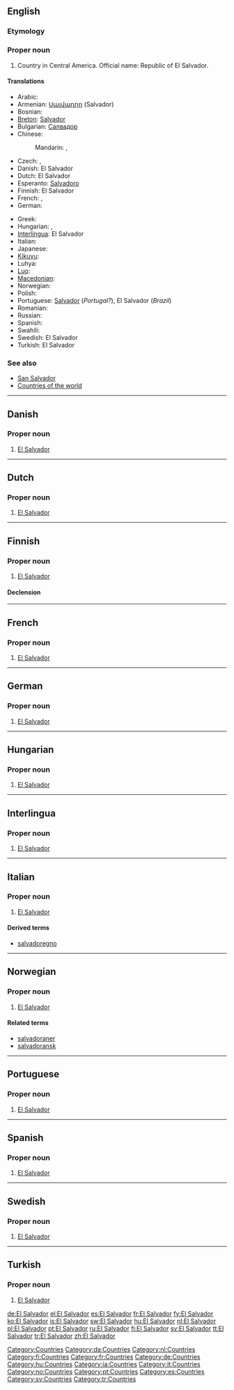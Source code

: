 {{wikipedia}}
==English==

===Etymology===
{{etyl|es}} {{term|salvador|El Salvador|The Saviour}}

===Proper noun===
{{en-proper noun|sg=[[El]] [[Salvador]]}}

# Country in Central America. Official name: Republic of El Salvador.

====Translations====
{{trans-top|country in Central America}}
* Arabic: {{t|ar|السلفادور|m|tr=al-salfaduur|sc=Arab}}
* Armenian: [[Սալվադոր]] (Salvador)
* Bosnian: {{t-|bs|Salvador|m}}
* [[Breton]]: [[Salvador]]
* Bulgarian: [[Салвадор]]
* Chinese:
*: Mandarin: {{t|cmn|薩爾瓦多|sc=Hani|xs=Mandarin}},  {{t|cmn|萨尔瓦多|tr=Sà'ěrwǎduō|sc=Hani|xs=Mandarin}}
* Czech: {{t-|cs|Salvádor|m}}, {{t-|cs|Salvador|m}}
* Danish: El Salvador
* Dutch: El Salvador
* Esperanto: [[Salvadoro]]
* Finnish: El Salvador
* French: {{t+|fr|Salvador|m}},  {{t+|fr|El Salvador|m}}
* German: {{t+|de|El Salvador|n}}
{{trans-mid}}
* Greek: {{t+|el|Ελ Σαλβαδόρ|n|tr=El Salvadór|sc=Grek}}
* Hungarian: {{t+|hu|El Salvador}}, {{t+|hu|Salvador}}
* [[Interlingua]]: El Salvador
* Italian: {{t-|it|El Salvador|m}}
* Japanese: {{t-|ja|エルサルバドル|tr=erusarubadoru|sc=Jpan}}
* [[Kikuyu]]: {{tø|ki|Elsavado}}
* Luhya: {{tø|luy|Elsavado}}
* [[Luo]]: {{tø|luo|Elsavado}}
* [[Macedonian]]: {{t|mk|Ел Салвадор|m|tr=El Sálvador|sc=Cyrl|xs=Macedonian}}
* Norwegian: {{t-|no|El Salvador}}
* Polish: {{t+|pl|Salwador}}
* Portuguese: [[Salvador]] (''Portugal?''), El Salvador (''Brazil'')
* Romanian: {{t-|ro|Salvador|n}}
* Russian: {{t+|ru|Сальвадор|m|tr=Sal'vadór|sc=Cyrl}}
* Spanish: {{t+|es|El Salvador|m}}
* Swahili: {{t|sw|Elsavado}}
* Swedish: El Salvador
* Turkish: El Salvador
{{trans-bottom}}

===See also===
* [[San Salvador]]
* [[Appendix:Countries of the world|Countries of the world]]

[[Category:Countries]]

----

==Danish==

===Proper noun===
{{infl|da|proper noun}}

# [[#English|El Salvador]]

[[Category:da:Countries]]

----

==Dutch==

===Proper noun===
{{infl|nl|proper noun}}

# [[#English|El Salvador]]

[[Category:nl:Countries]]

----

==Finnish==
{{wikipedia|lang=fi}}

===Proper noun===
{{infl|fi|proper noun}}

# [[#English|El Salvador]]

====Declension====
{{fi-decl-tuoli|El Salvador|np=1}}

[[Category:fi:Countries]]

----

==French==

===Proper noun===
{{infl|fr|proper noun}}

# [[#English|El Salvador]]

[[Category:fr:Countries]]

----

==German==

===Proper noun===
{{infl|de|proper noun|g=n}}

# [[#English|El Salvador]]

[[Category:de:Countries]]

----

==Hungarian==
{{wikipedia|lang=hu}}

===Proper noun===
{{hu-proper noun}}

# [[#English|El Salvador]]

[[Category:hu:Countries]]

----

==Interlingua==

===Proper noun===
{{infl|ia|proper noun}}

# [[#English|El Salvador]]

[[Category:ia:Countries]]

----

==Italian==
{{wikipedia|lang=it}}

===Proper noun===
{{infl|it|proper noun|g=m}}

# [[#English|El Salvador]]

====Derived terms====
* [[salvadoregno]]

[[Category:it:Countries]]

----

==Norwegian==

===Proper noun===
{{infl|no|proper noun}}

# [[#English|El Salvador]]

====Related terms====
* [[salvadoraner]]
* [[salvadoransk]]

[[Category:no:Countries]]

----

==Portuguese==

===Proper noun===
{{infl|pt|proper noun}}

# [[#English|El Salvador]]

[[Category:pt:Countries]]

----

==Spanish==

===Proper noun===
{{infl|es|proper noun}}

# [[#English|El Salvador]]

[[Category:es:Countries]]

----

==Swedish==

===Proper noun===
{{infl|sv|proper noun}}

# [[#English|El Salvador]]

[[Category:sv:Countries]]

----

==Turkish==

===Proper noun===
{{infl|tr|proper noun}}

# [[#English|El Salvador]]

[[Category:tr:Countries]]

[[de:El Salvador]]
[[el:El Salvador]]
[[es:El Salvador]]
[[fr:El Salvador]]
[[fy:El Salvador]]
[[ko:El Salvador]]
[[is:El Salvador]]
[[sw:El Salvador]]
[[hu:El Salvador]]
[[nl:El Salvador]]
[[pl:El Salvador]]
[[pt:El Salvador]]
[[ru:El Salvador]]
[[fi:El Salvador]]
[[sv:El Salvador]]
[[tt:El Salvador]]
[[tr:El Salvador]]
[[zh:El Salvador]]